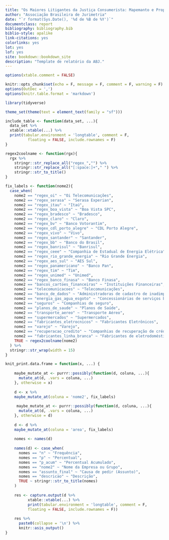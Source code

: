 ```yaml
---
title: "Os Maiores Litigantes da Justiça Consumerista: Mapemanto e Proposições"
author: "Associação Brasileira de Jurimetria"
date: "`r format(Sys.Date(), '%d de %B de %Y')`"
documentclass: report
bibliography: bibliography.bib
biblio-style: apalike
link-citations: yes
colorlinks: yes
lot: yes
lof: yes
site: bookdown::bookdown_site
description: "Template de relatório da ABJ."
---
```


```r
options(xtable.comment = FALSE)

knitr::opts_chunk$set(echo = F, message = F, comment = F, warning = F)
options(OutDec = ',')
options(knitr.table.format = 'markdown')
```

```r
library(tidyverse)

theme_set(theme(text = element_text(family = "sf")))

include_table <- function(data_set, ...){
  data_set %>%
  xtable::xtable(...) %>%
  print(tabular.environment = 'longtable', comment = F,
          floating = FALSE, include.rownames = F)
}

regex2coolname <- function(rgx){
  rgx %>% 
    stringr::str_replace_all("regex_","") %>% 
    stringr::str_replace_all("[:space:]+"," ") %>% 
    stringr::str_to_title()
}

fix_labels <- function(nome2){
  case_when(
    nome2 == "regex_oi" ~ "Oi Telecomunicações",
    nome2 == "regex_serasa" ~ "Serasa Experian",
    nome2 == "regex_itau" ~ "Itaú",
    nome2 == "regex_boa_vista" ~ "Boa Vista SPC",
    nome2 == "regex_bradesco" ~ "Bradesco",
    nome2 == "regex_claro" ~ "Claro",
    nome2 == "regex_bv" ~ "Banco Votorantim",
    nome2 == "regex_cdl_porto_alegre" ~ "CDL Porto Alegre",
    nome2 == "regex_vivo" ~ "Vivo",
    nome2 == "regex_santander" ~ "Santander",
    nome2 == "regex_bb" ~ "Banco do Brasil",
    nome2 == "regex_banrisul" ~ "Banrisul",
    nome2 == "regex_ceee" ~ "Companhia de Estadual de Energia Elétrica",
    nome2 == "regex_rio_grande_energia" ~ "Rio Grande Energia",
    nome2 == "regex_aes_sul" ~ "AES Sul",
    nome2 == "regex_panamericano" ~ "Banco Pan",
    nome2 == "regex_tim" ~ "Tim",
    nome2 == "regex_unimed" ~ "Unimed",
    nome2 == "regex_banco_finasa" ~ "Banco Finasa",
    nome2 == "bancos_cartoes_financeiras" ~ "Instituições Financeiras",
    nome2 == "telecomunicacoes" ~ "Telecomunicações",
    nome2 == "banco_de_dados" ~ "Administradoras de cadastro de inadimplentes",
    nome2 == "energia_gas_agua_esgoto" ~ "Concessionárias de serviços básicos",
    nome2 == "seguros" ~ "Companhias de seguro",
    nome2 == "planos_de_saude" ~ "Planos de Saúde",
    nome2 == "transporte_aereo" ~ "Transporte Aéreo",
    nome2 == "supermercados" ~ "Supermercados",
    nome2 == "fabricantes_eletrocnicos" ~ "Fabricantes Eletrônicos",
    nome2 == "varejo" ~ "Varejo",
    nome2 == "recuperacao_credito" ~ "Companhias de recuperação de crédito",
    nome2 == "fabricantes_linha_branca" ~ "Fabricantes de eletrodomésticos da linha branca",
    TRUE ~ regex2coolname(nome2)
  ) %>% 
  stringr::str_wrap(width = 15)
}

knit_print.data.frame = function(x, ...) {
  
    maybe_mutate_at <- purrr::possibly(function(d, coluna, ...){
      mutate_at(d, .vars = coluna, ...)
    }, otherwise = x)
    
    d <- x %>% 
    maybe_mutate_at(coluna = 'nome2', fix_labels)
    
     maybe_mutate_at <- purrr::possibly(function(d, coluna, ...){
      mutate_at(d, .vars = coluna, ...)
    }, otherwise = d)
    
    d <- d %>% 
    maybe_mutate_at(coluna = 'area', fix_labels)
    
    nomes <- names(d)
    
    names(d) <- case_when(
      nomes == "n" ~ "Frequência",
      nomes == "p" ~ "Percentual", 
      nomes == "p_acum" ~ "Percentual Acumulado",
      nomes == "nome2" ~ "Nome da Empresa ou Grupo",
      nomes == "assunto_final" ~ "Causa de pedir (Assunto)",
      nomes == "descricao" ~ "Descrição",
      TRUE ~ stringr::str_to_title(nomes)
    )
  
    res <- capture.output(d %>% 
          xtable::xtable(...) %>% 
          print(tabular.environment = 'longtable', comment = F,
          floating = FALSE, include.rownames = F))
    
    res %>% 
      paste0(collapse = '\n') %>% 
      knitr::asis_output()
}
```
